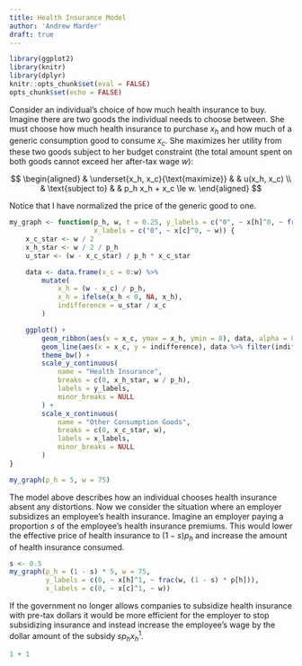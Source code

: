 ```yaml
---
title: Health Insurance Model
author: 'Andrew Marder'
draft: true
---
```


```r
library(ggplot2)
library(knitr)
library(dplyr)
knitr::opts_chunk$set(eval = FALSE)
opts_chunk$set(echo = FALSE)
```

Consider an individual's choice of how much health insurance to buy. Imagine there are two goods the individual needs to choose between. She must choose how much health insurance to purchase $x_h$ and how much of a generic consumption good to consume $x_c$. She maximizes her utility from these two goods subject to her budget constraint (the total amount spent on both goods cannot exceed her after-tax wage $w$):

$$
\begin{aligned}
& \underset{x_h, x_c}{\text{maximize}}
& & u(x_h, x_c) \\
& \text{subject to}
& & p_h x_h + x_c \le w.
\end{aligned}
$$

Notice that I have normalized the price of the generic good to one. 

```r
my_graph <- function(p_h, w, t = 0.25, y_labels = c("0", ~ x[h]^0, ~ frac(w, p[h])),
                     x_labels = c("0", ~ x[c]^0, ~ w)) {
    x_c_star <- w / 2
    x_h_star <- w / 2 / p_h
    u_star <- (w - x_c_star) / p_h * x_c_star

    data <- data.frame(x_c = 0:w) %>%
        mutate(
            x_h = (w - x_c) / p_h,
            x_h = ifelse(x_h < 0, NA, x_h),
            indifference = u_star / x_c
        )

    ggplot() +
        geom_ribbon(aes(x = x_c, ymax = x_h, ymin = 0), data, alpha = 0.25) +
        geom_line(aes(x = x_c, y = indifference), data %>% filter(indifference <= 50)) +
        theme_bw() +
        scale_y_continuous(
            name = "Health Insurance",
            breaks = c(0, x_h_star, w / p_h),
            labels = y_labels,
            minor_breaks = NULL
        ) +
        scale_x_continuous(
            name = "Other Consumption Goods",
            breaks = c(0, x_c_star, w),
            labels = x_labels,
            minor_breaks = NULL
        )
}

my_graph(p_h = 5, w = 75)
```

The model above describes how an individual chooses health insurance absent any distortions. Now we consider the situation where an employer subsidizes an employee's health insurance. Imagine an employer paying a proportion $s$ of the employee's health insurance premiums. This would lower the effective price of health insurance to $(1 - s) p_h$ and increase the amount of health insurance consumed.

```r
s <- 0.5
my_graph(p_h = (1 - s) * 5, w = 75,
         y_labels = c(0, ~ x[h]^1, ~ frac(w, (1 - s) * p[h])),
         x_labels = c(0, ~ x[c]^1, ~ w))
```

If the government no longer allows companies to subsidize health insurance with pre-tax dollars it would be more efficient for the employer to stop subsidizing insurance and instead increase the employee's wage by the dollar amount of the subsidy $s p_h x_h^1$.

```r
1 + 1
```
